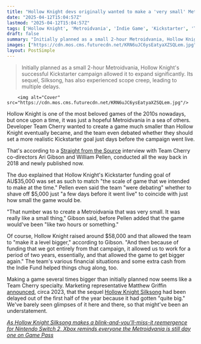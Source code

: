 ```yaml
---
title: "Hollow Knight devs originally wanted to make a 'very small' Metroidvania and debated shaving $5,000 off its Kickstarter goal days before it went live"
date: "2025-04-12T15:04:57Z"
lastmod: "2025-04-12T15:04:57Z"
tags: ['Hollow Knight', 'Metroidvania', 'Indie Game', 'Kickstarter', 'Team Cherry', 'Silksong', 'Nintendo Switch', 'Xbox', 'Game Pass']
draft: false
summary: "Initially planned as a small 2-hour Metroidvania, Hollow Knight's successful Kickstarter campaign allowed it to expand significantly.  Its sequel, Silksong, has also experienced scope creep, leading to multiple delays."
images: ["https://cdn.mos.cms.futurecdn.net/KRN6uJC6ysEatyaXZSQLem.jpg"]
layout: PostSimple
---
```

> Initially planned as a small 2-hour Metroidvania, Hollow Knight's successful Kickstarter campaign allowed it to expand significantly.  Its sequel, Silksong, has also experienced scope creep, leading to multiple delays.


        <img alt="Cover" src="https://cdn.mos.cms.futurecdn.net/KRN6uJC6ysEatyaXZSQLem.jpg"/>
        
Hollow Knight is one of the most beloved games of the 2010s nowadays, but once upon a time, it was just a hopeful Metroidvania in a sea of others. Developer Team Cherry wanted to create a game much smaller than Hollow Knight eventually became, and the team even debated whether they should set a more realistic Kickstarter goal just days before the campaign went live.

That's according to a [Straight from the Source](https://sourcegaming.info/2025/04/09/straight-from-the-source-team-cherry/) interview with Team Cherry co-directors Ari Gibson and William Pellen, conducted all the way back in 2018 and newly published now.

The duo explained that Hollow Knight's Kickstarter funding goal of AU$35,000 was set as such to match "the scale of game that we intended to make at the time." Pellen even said the team "were debating" whether to shave off $5,000 just "a few days before it went live" to coincide with just how small the game would be.

"That number was to create a Metroidvania that was very small. It was really like a small thing," Gibson said, before Pellen added that the game would've been "like two hours or something."

Of course, Hollow Knight raised around $58,000 and that allowed the team to "make it a level bigger," according to Gibson. "And then because of funding that we got entirely from that campaign, it allowed us to work for a period of two years, essentially, and that allowed the game to get bigger again." The team's various financial situations and some extra cash from the Indie Fund helped things chug along, too.

Making a game several times bigger than initially planned now seems like a Team Cherry specialty. Marketing representative Matthew Griffin [announced](https://x.com/griffinmatta/status/1656106351184199680?s=20), circa 2023, that the sequel [Hollow Knight Silksong](https://www.gamesradar.com/hollow-knight-silksong-guide/) had been delayed out of the first half of the year because it had gotten "quite big." We've barely seen glimpses of it here and there, so that might've been an understatement.

[<em>As Hollow Knight Silksong makes a blink-and-you'll-miss-it reemergence for Nintendo Switch 2, Xbox reminds everyone the Metroidvania is still day one on Game Pass</em>](https://www.gamesradar.com/games/action/as-hollow-knight-silksong-makes-a-blink-and-youll-miss-it-reemergence-for-nintendo-switch-2-xbox-reminds-everyone-the-metroidvania-is-still-day-one-on-game-pass/)
        